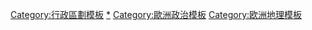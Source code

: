 [[Category:行政區劃模板|Category:行政區劃模板]]
[[Category:欧洲行政区划|*]]
[[Category:歐洲政治模板|Category:歐洲政治模板]]
[[Category:欧洲地理模板|Category:欧洲地理模板]]